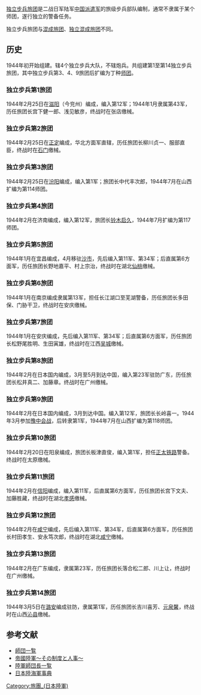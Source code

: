[[独立步兵旅团|独立步兵旅团]]是二战日军陆军[[中国派遣军|中国派遣军]]的旅级步兵部队编制，通常不隶属于某个师团，遂行独立的警备任务。

独立步兵旅团与[[混成旅团|混成旅团]]、[[独立混成旅团|独立混成旅团]]不同。
==历史==
1944年初开始组建。辖4个独立步兵大队，不辖炮兵。共组建第1至第14独立步兵旅团，其中独立步兵第3、4、9旅团后扩编为丁种[[师团|师团]]。
===独立步兵第1旅团===
1944年2月25日在[[滋阳|滋阳]]（今兖州）编成，编入第12军；1944年1月隶属第43军，历任旅团长宫下健一郎、浅见敏彦，终战时在张店缴械。
===独立步兵第2旅团===
1944年2月25日在[[正定|正定]]编成，华北方面军直辖，历任旅团长柳川贞一、服部直臣，终战时在[[石家庄|石门]]缴械。
===独立步兵第3旅团===
1944年2月25日在[[汾阳|汾阳]]编成，编入第1军；旅团长中代丰次郎，1944年7月在山西扩编为第114师团。
===独立步兵第4旅团===
1944年2月在济南编成，编入第12军，旅团长[[铃木启久|铃木启久]]，1944年7月扩编为第117师团。
===独立步兵第5旅团===
1944年1月在宜昌编成，4月移驻[[沙市|沙市]]，先后编入第11军、第34军；后直属第6方面军，历任旅团长野地嘉平、村上宗治，终战时在湖北[[仙桃市|仙桃]]缴械。
===独立步兵第6旅团===  
1944年1月在南京编成隶属第13军，担任长江湖口至芜湖警备，历任旅团长多田保、门胁干卫，终战时在安庆缴械。
===独立步兵第7旅团===
1944年1月在安庆编成，先后编入第11军、第34军；后直属第6方面军，历任旅团长松野尾胜明、生田寅雄，终战时在江西[[吴城镇_(永修县)|吴城]]缴械。
===独立步兵第8旅团===  
1944年2月在日本国内编成，3月至5月到达中国，编入第23军驻防广东，历任旅团长松井真二、加藤章。终战时在广州缴械。
===独立步兵第9旅团===
1944年2月在日本国内编成，3月到达中国。编入第12军，旅团长长岭喜一。1944年3月参加[[豫中会战|豫中会战]]，后转隶第1军，1944年7月在山西扩编为第118师团。
===独立步兵第10旅团===
1944年2月20日在阳泉编成，旅团长板津直俊，编入第1军，担任[[正太铁路|正太铁路]]警备。终战时在太原缴械。
===独立步兵第11旅团===
1944年2月在[[信阳|信阳]]编成，编入第11军，后直属第6方面军，历任旅团长宫下文夫、加藤胜藏，终战时在湖北[[孝感|孝感]]缴械。
===独立步兵第12旅团===  
1944年2月在[[咸宁|咸宁]]编成，先后编入第11军、第34军，后直属第6方面军，历任旅团长村田孝生、安永笃次郎，终战时在湖北[[咸宁|咸宁]]缴械。
===独立步兵第13旅团===
1944年2月在广东编成，隶属第23军，历任旅团长落合松二郎、川上让，终战时在广州缴械。
===独立步兵第14旅团===  
1944年3月5日在[[潞安|潞安]]编成驻防，隶属第1军，历任旅团长吉川喜芳、[[元泉馨|元泉馨]]，终战时在山西[[沁县|沁县]]缴械。
==参考文献==
<references/>
*[https://web.archive.org/web/20071216040244/http://imperialarmy.hp.infoseek.co.jp/unit/sidantop.html 師団一覧]
*[https://web.archive.org/web/20080411094145/http://imperialarmy.hp.infoseek.co.jp/ 帝國陸軍～その制度と人事～]
*[https://web.archive.org/web/20070210010833/http://homepage1.nifty.com/kitabatake/rikugunsidantop.html 陸軍師団長一覧]
*[https://web.archive.org/web/20100516180653/http://homepage1.nifty.com/kitabatake/rikukaiguntop.html 日本陸海軍事典]

[[Category:旅團_(日本陸軍)|Category:旅團_(日本陸軍)]]